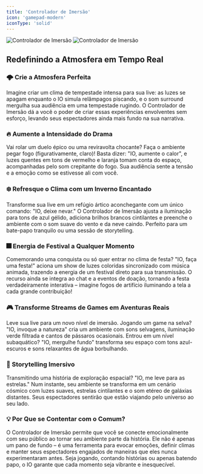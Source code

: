 ```yaml
---
title: 'Controlador de Imersão'
icon: 'gamepad-modern'
iconType: 'solid'
---
```


<img
  className="block dark:hidden"
  src="/images/features/pt-br/immersion_controller_light.png"
  alt="Controlador de Imersão"
/>
<img
  className="hidden dark:block"
  src="/images/features/pt-br/immersion_controller_dark.png"
  alt="Controlador de Imersão"
/>

## Redefinindo a Atmosfera em Tempo Real

### 🌩️ Crie a Atmosfera Perfeita

Imagine criar um clima de tempestade intensa para sua live: as luzes se apagam enquanto o IO simula relâmpagos piscando, e o som surround mergulha sua audiência em uma tempestade rugindo. O Controlador de Imersão dá a você o poder de criar essas experiências envolventes sem esforço, levando seus espectadores ainda mais fundo na sua narrativa.

### 🔥 Aumente a Intensidade do Drama

Vai rolar um duelo épico ou uma reviravolta chocante? Faça o ambiente pegar fogo (figurativamente, claro)! Basta dizer: "IO, aumente o calor", e luzes quentes em tons de vermelho e laranja tomam conta do espaço, acompanhadas pelo som crepitante do fogo. Sua audiência sente a tensão e a emoção como se estivesse ali com você.

### ❄️ Refresque o Clima com um Inverno Encantado

Transforme sua live em um refúgio ártico aconchegante com um único comando: "IO, deixe nevar." O Controlador de Imersão ajusta a iluminação para tons de azul gélido, adiciona brilhos brancos cintilantes e preenche o ambiente com o som suave do vento e da neve caindo. Perfeito para um bate-papo tranquilo ou uma sessão de storytelling.

### 🎆 Energia de Festival a Qualquer Momento

Comemorando uma conquista ou só quer entrar no clima de festa? "IO, faça uma festa!" aciona um show de luzes coloridas sincronizado com música animada, trazendo a energia de um festival direto para sua transmissão. O recurso ainda se integra ao chat e a eventos de doação, tornando a festa verdadeiramente interativa – imagine fogos de artifício iluminando a tela a cada grande contribuição!

### 🎮 Transforme Streams de Games em Aventuras Reais
Leve sua live para um novo nível de imersão. Jogando um game na selva? "IO, invoque a natureza" cria um ambiente com sons selvagens, iluminação verde filtrada e cantos de pássaros ocasionais. Entrou em um nível subaquático? "IO, mergulhe fundo" transforma seu espaço com tons azul-escuros e sons relaxantes de água borbulhando.

### 🌌 Storytelling Imersivo

Transmitindo uma história de exploração espacial? "IO, me leve para as estrelas." Num instante, seu ambiente se transforma em um cenário cósmico com luzes suaves, estrelas cintilantes e o som etéreo de galáxias distantes. Seus espectadores sentirão que estão viajando pelo universo ao seu lado.

### 💡 Por Que se Contentar com o Comum?
O Controlador de Imersão permite que você se conecte emocionalmente com seu público ao tornar seu ambiente parte da história. Ele não é apenas um pano de fundo – é uma ferramenta para evocar emoções, definir climas e manter seus espectadores engajados de maneiras que eles nunca experimentaram antes. Seja jogando, contando histórias ou apenas batendo papo, o IO garante que cada momento seja vibrante e inesquecível. 